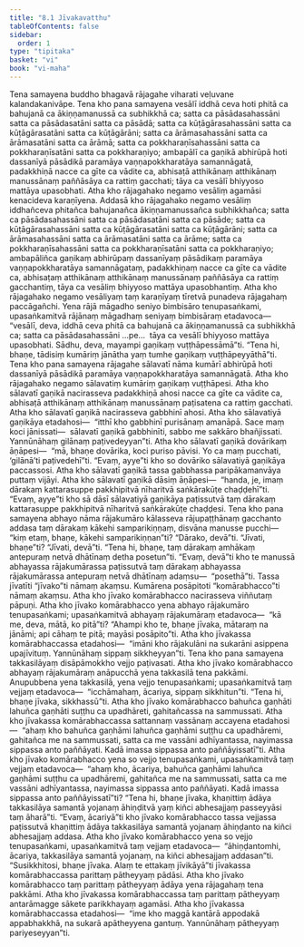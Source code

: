 ```yaml
---
title: "8.1 Jīvakavatthu"
tableOfContents: false
sidebar:
  order: 1
type: "tipitaka"
basket: "vi"
book: "vi-maha"
---
```



<DynamicBreadcrumb />

<Division number="326" book="vi-maha">

<Paragraph number="1558" book="vi-maha">
Tena samayena buddho bhagavā rājagahe viharati veḷuvane kalandakanivāpe. Tena kho pana samayena vesālī iddhā ceva hoti phitā ca bahujanā ca ākiṇṇamanussā ca subhikkhā ca; satta ca pāsādasahassāni satta ca pāsādasatāni satta ca pāsādā; satta ca kūṭāgārasahassāni satta ca kūṭāgārasatāni satta ca kūṭāgārāni; satta ca ārāmasahassāni satta ca ārāmasatāni satta ca ārāmā; satta ca pokkharaṇīsahassāni satta ca pokkharaṇīsatāni satta ca pokkharaṇiyo; ambapālī ca gaṇikā abhirūpā hoti dassanīyā pāsādikā paramāya vaṇṇapokkharatāya samannāgatā, padakkhiṇā nacce ca gīte ca vādite ca, abhisaṭā atthikānaṃ atthikānaṃ manussānaṃ paññāsāya ca rattiṃ gacchati; tāya ca vesālī bhiyyoso mattāya upasobhati. Atha kho rājagahako negamo vesāliṃ agamāsi kenacideva karaṇīyena. Addasā kho rājagahako negamo vesāliṃ iddhañceva phitañca bahujanañca ākiṇṇamanussañca subhikkhañca; satta ca pāsādasahassāni satta ca pāsādasatāni satta ca pāsāde; satta ca kūṭāgārasahassāni satta ca kūṭāgārasatāni satta ca kūṭāgārāni; satta ca ārāmasahassāni satta ca ārāmasatāni satta ca ārāme; satta ca pokkharaṇīsahassāni satta ca pokkharaṇīsatāni satta ca pokkharaṇiyo; ambapāliñca gaṇikaṃ abhirūpaṃ dassanīyaṃ pāsādikaṃ paramāya vaṇṇapokkharatāya samannāgataṃ, padakkhiṇaṃ nacce ca gīte ca vādite ca, abhisaṭaṃ atthikānaṃ atthikānaṃ manussānaṃ paññāsāya ca rattiṃ gacchantiṃ, tāya ca vesāliṃ bhiyyoso mattāya upasobhantiṃ.
</Paragraph>

</Division>
<Division number="327" book="vi-maha">

<Paragraph number="1559" book="vi-maha">
Atha kho rājagahako negamo vesāliyaṃ taṃ karaṇīyaṃ tīretvā punadeva rājagahaṃ paccāgañchi. Yena rājā māgadho seniyo bimbisāro tenupasaṅkami, upasaṅkamitvā rājānaṃ māgadhaṃ seniyaṃ bimbisāraṃ etadavoca—  “vesālī, deva, iddhā ceva phitā ca bahujanā ca ākiṇṇamanussā ca subhikkhā ca; satta ca pāsādasahassāni …pe…  tāya ca vesālī bhiyyoso mattāya upasobhati. Sādhu, deva, mayampi gaṇikaṃ vuṭṭhāpessāmā”ti. “Tena hi, bhaṇe, tādisiṃ kumāriṃ jānātha yaṃ tumhe gaṇikaṃ vuṭṭhāpeyyāthā”ti.
</Paragraph>

<Paragraph number="1560" book="vi-maha">
Tena kho pana samayena rājagahe sālavatī nāma kumārī abhirūpā hoti dassanīyā pāsādikā paramāya vaṇṇapokkharatāya samannāgatā. Atha kho rājagahako negamo sālavatiṃ kumāriṃ gaṇikaṃ vuṭṭhāpesi. Atha kho sālavatī gaṇikā nacirasseva padakkhiṇā ahosi nacce ca gīte ca vādite ca, abhisaṭā atthikānaṃ atthikānaṃ manussānaṃ paṭisatena ca rattiṃ gacchati. Atha kho sālavatī gaṇikā nacirasseva gabbhinī ahosi. Atha kho sālavatiyā gaṇikāya etadahosi—  “itthī kho gabbhinī purisānaṃ amanāpā. Sace maṃ koci jānissati—  sālavatī gaṇikā gabbhinīti, sabbo me sakkāro bhañjissati. Yannūnāhaṃ gilānaṃ paṭivedeyyan”ti. Atha kho sālavatī gaṇikā dovārikaṃ āṇāpesi—  “mā, bhaṇe dovārika, koci puriso pāvisi. Yo ca maṃ pucchati, ‘gilānā’ti paṭivedehī”ti. “Evaṃ, ayye”ti kho so dovāriko sālavatiyā gaṇikāya paccassosi. Atha kho sālavatī gaṇikā tassa gabbhassa paripākamanvāya puttaṃ vijāyi. Atha kho sālavatī gaṇikā dāsiṃ āṇāpesi—  “handa, je, imaṃ dārakaṃ kattarasuppe pakkhipitvā nīharitvā saṅkārakūṭe chaḍḍehī”ti. “Evaṃ, ayye”ti kho sā dāsī sālavatiyā gaṇikāya paṭissutvā taṃ dārakaṃ kattarasuppe pakkhipitvā nīharitvā saṅkārakūṭe chaḍḍesi.
</Paragraph>

</Division>
<Division number="328" book="vi-maha">

<Paragraph number="1561" book="vi-maha">
Tena kho pana samayena abhayo nāma rājakumāro kālasseva rājupaṭṭhānaṃ gacchanto addasa taṃ dārakaṃ kākehi samparikiṇṇaṃ, disvāna manusse pucchi—  “kiṃ etaṃ, bhaṇe, kākehi samparikiṇṇan”ti? “Dārako, devā”ti. “Jīvati, bhaṇe”ti? “Jīvati, devā”ti. “Tena hi, bhaṇe, taṃ dārakaṃ amhākaṃ antepuraṃ netvā dhātīnaṃ detha posetun”ti. “Evaṃ, devā”ti kho te manussā abhayassa rājakumārassa paṭissutvā taṃ dārakaṃ abhayassa rājakumārassa antepuraṃ netvā dhātīnaṃ adaṃsu—  “posethā”ti. Tassa jīvatīti “jīvako”ti nāmaṃ akaṃsu. Kumārena posāpitoti “komārabhacco”ti nāmaṃ akaṃsu. Atha kho jīvako komārabhacco nacirasseva viññutaṃ pāpuṇi. Atha kho jīvako komārabhacco yena abhayo rājakumāro tenupasaṅkami; upasaṅkamitvā abhayaṃ rājakumāraṃ etadavoca—  “kā me, deva, mātā, ko pitā”ti? “Ahampi kho te, bhaṇe jīvaka, mātaraṃ na jānāmi; api cāhaṃ te pitā; mayāsi posāpito”ti. Atha kho jīvakassa komārabhaccassa etadahosi—  “imāni kho rājakulāni na sukarāni asippena upajīvituṃ. Yannūnāhaṃ sippaṃ sikkheyyan”ti.
</Paragraph>

</Division>
<Division number="329" book="vi-maha">

<Paragraph number="1562" book="vi-maha">
Tena kho pana samayena takkasilāyaṃ disāpāmokkho vejjo paṭivasati. Atha kho jīvako komārabhacco abhayaṃ rājakumāraṃ anāpucchā yena takkasilā tena pakkāmi. Anupubbena yena takkasilā, yena vejjo tenupasaṅkami; upasaṅkamitvā taṃ vejjaṃ etadavoca—  “icchāmahaṃ, ācariya, sippaṃ sikkhitun”ti. “Tena hi, bhaṇe jīvaka, sikkhassū”ti. Atha kho jīvako komārabhacco bahuñca gaṇhāti lahuñca gaṇhāti suṭṭhu ca upadhāreti, gahitañcassa na sammussati. Atha kho jīvakassa komārabhaccassa sattannaṃ vassānaṃ accayena etadahosi—  “ahaṃ kho bahuñca gaṇhāmi lahuñca gaṇhāmi suṭṭhu ca upadhāremi, gahitañca me na sammussati, satta ca me vassāni adhīyantassa, nayimassa sippassa anto paññāyati. Kadā imassa sippassa anto paññāyissatī”ti.
</Paragraph>

<Paragraph number="1563" book="vi-maha">
Atha kho jīvako komārabhacco yena so vejjo tenupasaṅkami, upasaṅkamitvā taṃ vejjaṃ etadavoca—  “ahaṃ kho, ācariya, bahuñca gaṇhāmi lahuñca gaṇhāmi suṭṭhu ca upadhāremi, gahitañca me na sammussati, satta ca me vassāni adhīyantassa, nayimassa sippassa anto paññāyati. Kadā imassa sippassa anto paññāyissatī”ti? “Tena hi, bhaṇe jīvaka, khaṇittiṃ ādāya takkasilāya samantā yojanaṃ āhiṇḍitvā yaṃ kiñci abhesajjaṃ passeyyāsi taṃ āharā”ti. “Evaṃ, ācariyā”ti kho jīvako komārabhacco tassa vejjassa paṭissutvā khaṇittiṃ ādāya takkasilāya samantā yojanaṃ āhiṇḍanto na kiñci abhesajjaṃ addasa. Atha kho jīvako komārabhacco yena so vejjo tenupasaṅkami, upasaṅkamitvā taṃ vejjaṃ etadavoca—  “āhiṇḍantomhi, ācariya, takkasilāya samantā yojanaṃ, na kiñci abhesajjaṃ addasan”ti. “Susikkhitosi, bhaṇe jīvaka. Alaṃ te ettakaṃ jīvikāyā”ti jīvakassa komārabhaccassa parittaṃ pātheyyaṃ pādāsi. Atha kho jīvako komārabhacco taṃ parittaṃ pātheyyaṃ ādāya yena rājagahaṃ tena pakkāmi. Atha kho jīvakassa komārabhaccassa taṃ parittaṃ pātheyyaṃ antarāmagge sākete parikkhayaṃ agamāsi. Atha kho jīvakassa komārabhaccassa etadahosi—  “ime kho maggā kantārā appodakā appabhakkhā, na sukarā apātheyyena gantuṃ. Yannūnāhaṃ pātheyyaṃ pariyeseyyan”ti.
</Paragraph>
</Division>